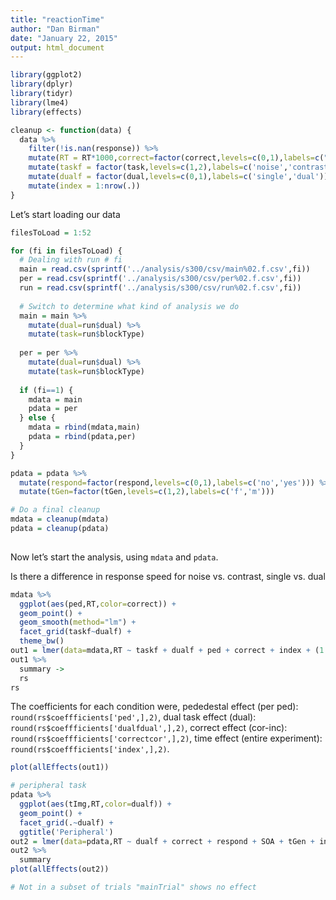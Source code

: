```yaml
---
title: "reactionTime"
author: "Dan Birman"
date: "January 22, 2015"
output: html_document
---
```


```r
library(ggplot2)
library(dplyr)
library(tidyr)
library(lme4)
library(effects)
```

```r
cleanup <- function(data) {
  data %>% 
    filter(!is.nan(response)) %>%
    mutate(RT = RT*1000,correct=factor(correct,levels=c(0,1),labels=c("inc","cor"))) %>%
    mutate(taskf = factor(task,levels=c(1,2),labels=c('noise','contrast'))) %>%
    mutate(dualf = factor(dual,levels=c(0,1),labels=c('single','dual'))) %>%
    mutate(index = 1:nrow(.))
}
```


Let's start loading our data

```r

filesToLoad = 1:52

for (fi in filesToLoad) {
  # Dealing with run # fi
  main = read.csv(sprintf('../analysis/s300/csv/main%02.f.csv',fi))
  per = read.csv(sprintf('../analysis/s300/csv/per%02.f.csv',fi))
  run = read.csv(sprintf('../analysis/s300/csv/run%02.f.csv',fi))
  
  # Switch to determine what kind of analysis we do
  main = main %>% 
    mutate(dual=run$dual) %>%
    mutate(task=run$blockType)
  
  per = per %>% 
    mutate(dual=run$dual) %>%
    mutate(task=run$blockType)
  
  if (fi==1) {
    mdata = main
    pdata = per
  } else {
    mdata = rbind(mdata,main)
    pdata = rbind(pdata,per)
  }
}

pdata = pdata %>%
  mutate(respond=factor(respond,levels=c(0,1),labels=c('no','yes'))) %>%
  mutate(tGen=factor(tGen,levels=c(1,2),labels=c('f','m')))

# Do a final cleanup
mdata = cleanup(mdata)
pdata = cleanup(pdata)
  
```

Now let's start the analysis, using `mdata` and `pdata`. 

Is there a difference in response speed for noise vs. contrast, single vs. dual
```r
mdata %>%
  ggplot(aes(ped,RT,color=correct)) +
  geom_point() +
  geom_smooth(method="lm") +
  facet_grid(taskf~dualf) +
  theme_bw()
out1 = lmer(data=mdata,RT ~ taskf + dualf + ped + correct + index + (1|img))
out1 %>%
  summary ->
  rs
rs
```

The coefficients for each condition were, pededestal effect (per ped): `round(rs$coeffficients['ped',],2)`, dual task effect (dual): `round(rs$coeffficients['dualfdual',],2)`, correct effect (cor-inc): `round(rs$coeffficients['correctcor',],2)`, time effect (entire experiment): `round(rs$coeffficients['index',],2)`.

```r
plot(allEffects(out1))
```

```r
# peripheral task
pdata %>%
  ggplot(aes(tImg,RT,color=dualf)) +
  geom_point() +
  facet_grid(.~dualf) +
  ggtitle('Peripheral')
out2 = lmer(data=pdata,RT ~ dualf + correct + respond + SOA + tGen + index + (1|tImg),na.action=na.omit)
out2 %>%
  summary
plot(allEffects(out2))

# Not in a subset of trials "mainTrial" shows no effect
```

